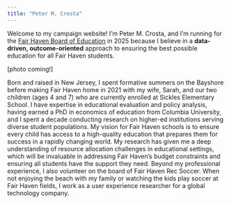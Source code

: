 ```yaml
---
title: "Peter M. Crosta"
---
```


Welcome to my campaign website! I'm Peter M. Crosta, and I'm running for the [Fair Haven Board of Education](https://www.fairhaven.edu/district/board_of_education) in 2025 because I believe in a **data-driven, outcome-oriented** approach to ensuring the best possible education for all Fair Haven students.

\[photo coming!\]

Born and raised in New Jersey, I spent formative summers on the Bayshore before making Fair Haven home in 2021 with my wife, Sarah, and our two children (ages 4 and 7) who are currently enrolled at Sickles Elementary School. I have expertise in educational evaluation and policy analysis, having earned a PhD in economics of education from Columbia University, and I spent a decade conducting research on higher-ed institutions serving diverse student populations. My vision for Fair Haven schools is to ensure every child has access to a high-quality education that prepares them for success in a rapidly changing world. My research has given me a deep understanding of resource allocation challenges in educational settings, which will be invaluable in addressing Fair Haven's budget constraints and ensuring all students have the support they need. Beyond my professional experience, I also volunteer on the board of Fair Haven Rec Soccer. When not enjoying the beach with my family or watching the kids play soccer at Fair Haven fields, I work as a user experience researcher for a global technology company.
